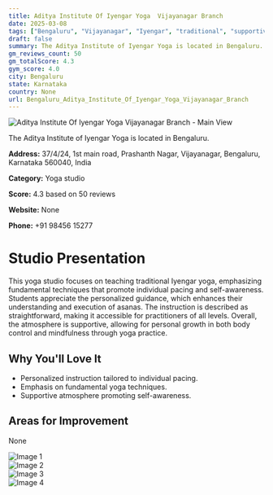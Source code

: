 ```yaml
---
title: Aditya Institute Of Iyengar Yoga  Vijayanagar Branch
date: 2025-03-08
tags: ["Bengaluru", "Vijayanagar", "Iyengar", "traditional", "supportive atmosphere", "individual attention", "Bengaluru"]  
draft: false
summary: The Aditya Institute of Iyengar Yoga is located in Bengaluru.
gm_reviews_count: 50
gm_totalScore: 4.3
gym_score: 4.0
city: Bengaluru
state: Karnataka
country: None
url: Bengaluru_Aditya_Institute_Of_Iyengar_Yoga_Vijayanagar_Branch
---
```


<div className="aspect-[16/9] relative my-8">
  <img 
    src="https://lh5.googleusercontent.com/p/AF1QipM8H4LYMtHPX7qehn4yL5EEF0wHEwPirSZdrhjm=w1920-h1080-k-no"
    alt="Aditya Institute Of Iyengar Yoga  Vijayanagar Branch - Main View"
    className="object-cover absolute inset-0 w-full h-full rounded-lg"
  />
</div>

The Aditya Institute of Iyengar Yoga is located in Bengaluru.

**Address:** 37/4/24, 1st main road, Prashanth Nagar, Vijayanagar, Bengaluru, Karnataka 560040, India

**Category:** Yoga studio

**Score:** 4.3 based on 50 reviews

**Website:** None

**Phone:** +91 98456 15277

# Studio Presentation

This yoga studio focuses on teaching traditional Iyengar yoga, emphasizing fundamental techniques that promote individual pacing and self-awareness. Students appreciate the personalized guidance, which enhances their understanding and execution of asanas. The instruction is described as straightforward, making it accessible for practitioners of all levels. Overall, the atmosphere is supportive, allowing for personal growth in both body control and mindfulness through yoga practice.



## Why You'll Love It

- Personalized instruction tailored to individual pacing.
- Emphasis on fundamental yoga techniques.
- Supportive atmosphere promoting self-awareness.

## Areas for Improvement

None

<div className="grid grid-cols-1 xl:grid-cols-2 gap-4 my-8">
<div className="aspect-[4/3] relative"><img src="https://lh5.googleusercontent.com/p/AF1QipPXdTn7HFc4A9xH9AU3McZJ-oUM6h24AfwNoqar=w1920-h1080-k-no" alt="Image 1" className="object-cover absolute inset-0 w-full h-full rounded-lg" /></div>
<div className="aspect-[4/3] relative"><img src="https://lh5.googleusercontent.com/p/AF1QipNjGLP9bBse5STjQn3x_reQuJX2R2dz4t_IGM9y=w1920-h1080-k-no" alt="Image 2" className="object-cover absolute inset-0 w-full h-full rounded-lg" /></div>
<div className="aspect-[4/3] relative"><img src="https://lh5.googleusercontent.com/p/AF1QipMR3TNvkWPlMwmPHkFiSByzfALRRa6j1e_3xFs9=w1920-h1080-k-no" alt="Image 3" className="object-cover absolute inset-0 w-full h-full rounded-lg" /></div>
<div className="aspect-[4/3] relative"><img src="https://lh5.googleusercontent.com/p/AF1QipOenvZuZP2e8mKc5Cyv-k0PvLA3MVPVmF0P9mCp=w1920-h1080-k-no" alt="Image 4" className="object-cover absolute inset-0 w-full h-full rounded-lg" /></div>
</div>